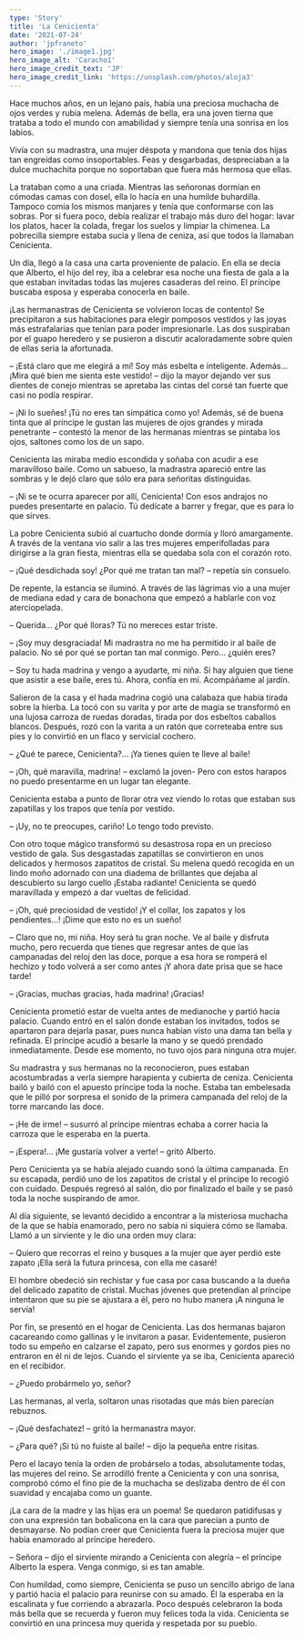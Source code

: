 ```yaml
---
type: 'Story'
title: 'La Cenicienta'
date: '2021-07-24'
author: 'jpfraneto'
hero_image: './image1.jpg'
hero_image_alt: 'Caracho1'
hero_image_credit_text: 'JP'
hero_image_credit_link: 'https://unsplash.com/photos/aloja3'
---
```


Hace muchos años, en un lejano país, había una preciosa muchacha de ojos verdes y rubia melena. Además de bella, era una joven tierna que trataba a todo el mundo con amabilidad y siempre tenía una sonrisa en los labios.

Vivía con su madrastra, una mujer déspota y mandona que tenía dos hijas tan engreídas como insoportables. Feas y desgarbadas, despreciaban a la dulce muchachita porque no soportaban que fuera más hermosa que ellas.

La trataban como a una criada. Mientras las señoronas dormían en cómodas camas con dosel, ella lo hacía en una humilde buhardilla. Tampoco comía los mismos manjares y tenía que conformarse con las sobras. Por si fuera poco, debía realizar el trabajo más duro del hogar: lavar los platos, hacer la colada, fregar los suelos y limpiar la chimenea. La pobrecilla siempre estaba sucia y llena de ceniza, así que todos la llamaban Cenicienta.

Un día, llegó a la casa una carta proveniente de palacio. En ella se decía que Alberto, el hijo del rey, iba a celebrar esa noche una fiesta de gala a la que estaban invitadas todas las mujeres casaderas del reino. El príncipe buscaba esposa y esperaba conocerla en baile.

¡Las hermanastras de Cenicienta se volvieron locas de contento! Se precipitaron a sus habitaciones para elegir pomposos vestidos y las joyas más estrafalarias que tenían para poder impresionarle. Las dos suspiraban por el guapo heredero y se pusieron a discutir acaloradamente sobre quien de ellas sería la afortunada.

– ¡Está claro que me elegirá a mí! Soy más esbelta e inteligente. Además… ¡Mira qué bien me sienta este vestido! – dijo la mayor dejando ver sus dientes de conejo mientras se apretaba las cintas del corsé tan fuerte que casi no podía respirar.

– ¡Ni lo sueñes! ¡Tú no eres tan simpática como yo! Además, sé de buena tinta que al príncipe le gustan las mujeres de ojos grandes y mirada penetrante – contestó la menor de las hermanas mientras se pintaba los ojos, saltones como los de un sapo.

Cenicienta las miraba medio escondida y soñaba con acudir a ese maravilloso baile. Como un sabueso, la madrastra apareció entre las sombras y le dejó claro que sólo era para señoritas distinguidas.

– ¡Ni se te ocurra aparecer por allí, Cenicienta! Con esos andrajos no puedes presentarte en palacio. Tú dedícate a barrer y fregar, que es para lo que sirves.

La pobre Cenicienta subió al cuartucho donde dormía y lloró amargamente. A través de la ventana vio salir a las tres mujeres emperifolladas para dirigirse a la gran fiesta, mientras ella se quedaba sola con el corazón roto.

– ¡Qué desdichada soy! ¿Por qué me tratan tan mal? – repetía sin consuelo.

De repente, la estancia se iluminó. A través de las lágrimas vio a una mujer de mediana edad y cara de bonachona que empezó a hablarle con voz aterciopelada.

– Querida… ¿Por qué lloras? Tú no mereces estar triste.

– ¡Soy muy desgraciada! Mi madrastra no me ha permitido ir al baile de palacio. No sé por qué se portan tan mal conmigo. Pero… ¿quién eres?

– Soy tu hada madrina y vengo a ayudarte, mi niña. Si hay alguien que tiene que asistir a ese baile, eres tú. Ahora, confía en mí. Acompáñame al jardín.

Salieron de la casa y el hada madrina cogió una calabaza que había tirada sobre la hierba. La tocó con su varita y por arte de magia se transformó en una lujosa carroza de ruedas doradas, tirada por dos esbeltos caballos blancos. Después, rozó con la varita a un ratón que correteaba entre sus pies y lo convirtió en un flaco y servicial cochero.

– ¿Qué te parece, Cenicienta?… ¡Ya tienes quien te lleve al baile!

– ¡Oh, qué maravilla, madrina! – exclamó la joven- Pero con estos harapos no puedo presentarme en un lugar tan elegante.

Cenicienta estaba a punto de llorar otra vez viendo lo rotas que estaban sus zapatillas y los trapos que tenía por vestido.

– ¡Uy, no te preocupes, cariño! Lo tengo todo previsto.

Con otro toque mágico transformó su desastrosa ropa en un precioso vestido de gala. Sus desgastadas zapatillas se convirtieron en unos delicados y hermosos zapatitos de cristal. Su melena quedó recogida en un lindo moño adornado con una diadema de brillantes que dejaba al descubierto su largo cuello ¡Estaba radiante! Cenicienta se quedó maravillada y empezó a dar vueltas de felicidad.

– ¡Oh, qué preciosidad de vestido! ¡Y el collar, los zapatos y los pendientes…! ¡Dime que esto no es un sueño!

– Claro que no, mi niña. Hoy será tu gran noche. Ve al baile y disfruta mucho, pero recuerda que tienes que regresar antes de que las campanadas del reloj den las doce, porque a esa hora se romperá el hechizo y todo volverá a ser como antes ¡Y ahora date prisa que se hace tarde!

– ¡Gracias, muchas gracias, hada madrina! ¡Gracias!

Cenicienta prometió estar de vuelta antes de medianoche y partió hacia palacio. Cuando entró en el salón donde estaban los invitados, todos se apartaron para dejarla pasar, pues nunca habían visto una dama tan bella y refinada. El príncipe acudió a besarle la mano y se quedó prendado inmediatamente. Desde ese momento, no tuvo ojos para ninguna otra mujer.

Su madrastra y sus hermanas no la reconocieron, pues estaban acostumbradas a verla siempre harapienta y cubierta de ceniza. Cenicienta bailó y bailó con el apuesto príncipe toda la noche. Estaba tan embelesada que le pilló por sorpresa el sonido de la primera campanada del reloj de la torre marcando las doce.

– ¡He de irme! – susurró al príncipe mientras echaba a correr hacia la carroza que le esperaba en la puerta.

– ¡Espera!… ¡Me gustaría volver a verte! – gritó Alberto.

Pero Cenicienta ya se había alejado cuando sonó la última campanada. En su escapada, perdió uno de los zapatitos de cristal y el príncipe lo recogió con cuidado. Después regresó al salón, dio por finalizado el baile y se pasó toda la noche suspirando de amor.

Al día siguiente, se levantó decidido a encontrar a la misteriosa muchacha de la que se había enamorado, pero no sabía ni siquiera cómo se llamaba. Llamó a un sirviente y le dio una orden muy clara:

– Quiero que recorras el reino y busques a la mujer que ayer perdió este zapato ¡Ella será la futura princesa, con ella me casaré!

El hombre obedeció sin rechistar y fue casa por casa buscando a la dueña del delicado zapatito de cristal. Muchas jóvenes que pretendían al príncipe intentaron que su pie se ajustara a él, pero no hubo manera ¡A ninguna le servía!

Por fin, se presentó en el hogar de Cenicienta. Las dos hermanas bajaron cacareando como gallinas y le invitaron a pasar. Evidentemente, pusieron todo su empeño en calzarse el zapato, pero sus enormes y gordos pies no entraron en él ni de lejos. Cuando el sirviente ya se iba, Cenicienta apareció en el recibidor.

– ¿Puedo probármelo yo, señor?

Las hermanas, al verla, soltaron unas risotadas que más bien parecían rebuznos.

– ¡Qué desfachatez! – gritó la hermanastra mayor.

– ¿Para qué? ¡Si tú no fuiste al baile! – dijo la pequeña entre risitas.

Pero el lacayo tenía la orden de probárselo a todas, absolutamente todas, las mujeres del reino. Se arrodilló frente a Cenicienta y con una sonrisa, comprobó cómo el fino pie de la muchacha se deslizaba dentro de él con suavidad y encajaba como un guante.

¡La cara de la madre y las hijas era un poema! Se quedaron patidifusas y con una expresión tan bobalicona en la cara que parecían a punto de desmayarse. No podían creer que Cenicienta fuera la preciosa mujer que había enamorado al príncipe heredero.

– Señora – dijo el sirviente mirando a Cenicienta con alegría – el príncipe Alberto la espera. Venga conmigo, si es tan amable.

Con humildad, como siempre, Cenicienta se puso un sencillo abrigo de lana y partió hacia el palacio para reunirse con su amado. Él la esperaba en la escalinata y fue corriendo a abrazarla. Poco después celebraron la boda más bella que se recuerda y fueron muy felices toda la vida. Cenicienta se convirtió en una princesa muy querida y respetada por su pueblo.
